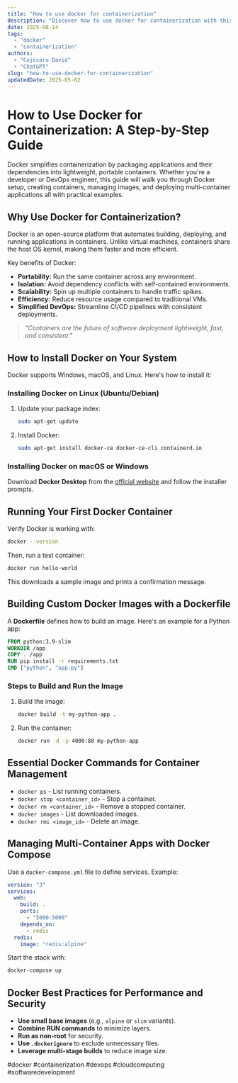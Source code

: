 ```yaml
---
title: "How to use docker for containerization"
description: "Discover how to use docker for containerization with this in-depth guide, providing actionable insights and practical tips to boost your knowledge and results."
date: 2025-08-14
tags:
  - "docker"
  - "containerization"
authors:
  - "Cojocaru David"
  - "ChatGPT"
slug: "how-to-use-docker-for-containerization"
updatedDate: 2025-05-02
---
```


# How to Use Docker for Containerization: A Step-by-Step Guide  

Docker simplifies containerization by packaging applications and their dependencies into lightweight, portable containers. Whether you're a developer or DevOps engineer, this guide will walk you through Docker setup, creating containers, managing images, and deploying multi-container applications all with practical examples.  

## Why Use Docker for Containerization?  

Docker is an open-source platform that automates building, deploying, and running applications in containers. Unlike virtual machines, containers share the host OS kernel, making them faster and more efficient.  

Key benefits of Docker:  

- **Portability:** Run the same container across any environment.  
- **Isolation:** Avoid dependency conflicts with self-contained environments.  
- **Scalability:** Spin up multiple containers to handle traffic spikes.  
- **Efficiency:** Reduce resource usage compared to traditional VMs.  
- **Simplified DevOps:** Streamline CI/CD pipelines with consistent deployments.  

> _"Containers are the future of software deployment lightweight, fast, and consistent."_  

## How to Install Docker on Your System  

Docker supports Windows, macOS, and Linux. Here's how to install it:  

### Installing Docker on Linux (Ubuntu/Debian)  

1. Update your package index:  
   ```bash  
   sudo apt-get update  
   ```  
2. Install Docker:  
   ```bash  
   sudo apt-get install docker-ce docker-ce-cli containerd.io  
   ```  

### Installing Docker on macOS or Windows  

Download **Docker Desktop** from the [official website](https://www.docker.com/products/docker-desktop/) and follow the installer prompts.  

## Running Your First Docker Container  

Verify Docker is working with:  
```bash  
docker --version  
```  

Then, run a test container:  
```bash  
docker run hello-world  
```  
This downloads a sample image and prints a confirmation message.  

## Building Custom Docker Images with a Dockerfile  

A **Dockerfile** defines how to build an image. Here's an example for a Python app:  

```dockerfile  
FROM python:3.9-slim  
WORKDIR /app  
COPY . /app  
RUN pip install -r requirements.txt  
CMD ["python", "app.py"]  
```  

### Steps to Build and Run the Image  

1. Build the image:  
   ```bash  
   docker build -t my-python-app .  
   ```  
2. Run the container:  
   ```bash  
   docker run -d -p 4000:80 my-python-app  
   ```  

## Essential Docker Commands for Container Management  

- `docker ps` - List running containers.  
- `docker stop <container_id>` - Stop a container.  
- `docker rm <container_id>` - Remove a stopped container.  
- `docker images` - List downloaded images.  
- `docker rmi <image_id>` - Delete an image.  

## Managing Multi-Container Apps with Docker Compose  

Use a `docker-compose.yml` file to define services. Example:  

```yaml  
version: "3"  
services:  
  web:  
    build: .  
    ports:  
      - "5000:5000"  
    depends_on:  
      - redis  
  redis:  
    image: "redis:alpine"  
```  

Start the stack with:  
```bash  
docker-compose up  
```  

## Docker Best Practices for Performance and Security  

- **Use small base images** (e.g., `alpine` or `slim` variants).  
- **Combine RUN commands** to minimize layers.  
- **Run as non-root** for security.  
- **Use `.dockerignore`** to exclude unnecessary files.  
- **Leverage multi-stage builds** to reduce image size.  

#docker #containerization #devops #cloudcomputing #softwaredevelopment